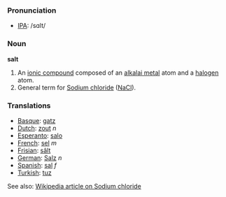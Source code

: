 === Pronunciation ===
*[[w:IPA|IPA]]: /sɑlt/

=== Noun ===

'''salt'''

#An [[ionic compound]] composed of an [[alkalai metal]] atom and a [[halogen]] atom.
#General term for [[Sodium chloride]] ([[NaCl]]).

=== Translations ===
*[[Basque]]: [[gatz]]
*[[Dutch]]: [[zout]] ''n''
*[[Esperanto]]: [[salo]]
*[[French]]: [[sel]] ''m''
*[[Frisian]]: [[sâlt]]
*[[German]]: [[Salz]] ''n''
*[[Spanish]]: [[sal]] ''f''
*[[Turkish]]: [[tuz]]

See also: [[w:Sodium_chloride|Wikipedia article on Sodium chloride]]